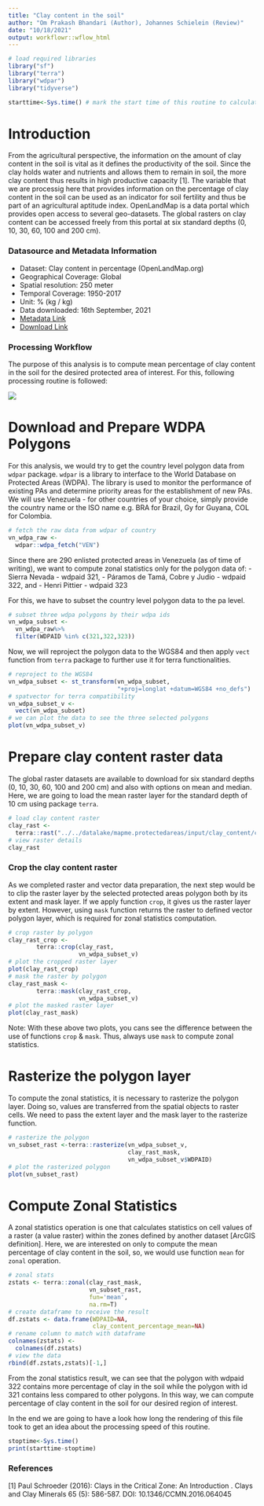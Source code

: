 ```yaml
---
title: "Clay content in the soil"
author: "Om Prakash Bhandari (Author), Johannes Schielein (Review)"
date: "10/18/2021"
output: workflowr::wflow_html
---
```


```r

# load required libraries
library("sf")
library("terra")
library("wdpar")
library("tidyverse")

starttime<-Sys.time() # mark the start time of this routine to calculate processing time at the end
```



# Introduction

From the agricultural perspective, the information on the amount of clay content in the soil is vital as it defines the productivity of the soil. Since the clay holds water and nutrients and allows them to remain in soil, the more clay content thus results in high productive capacity [1]. The variable that we are processig here that provides information on the percentage of clay content in the soil can be used as an indicator for soil fertility and thus be part of an agricultural aptitude index. OpenLandMap is a data portal which provides open access to several geo-datasets. The global rasters on clay content can be accessed freely from this portal at six standard depths (0, 10, 30, 60, 100 and 200 cm). 

### Datasource and Metadata Information

- Dataset: Clay content in percentage (OpenLandMap.org)
- Geographical Coverage: Global
- Spatial resolution: 250 meter
- Temporal Coverage: 1950-2017
- Unit: % (kg / kg)
- Data downloaded: 16th September, 2021
- [Metadata Link](https://zenodo.org/record/2525663)
- [Download Link](https://zenodo.org/record/2525663)

### Processing Workflow

The purpose of this analysis is to compute mean percentage of clay content in the soil for the desired protected area of interest. For this, following processing routine is followed:

![](assets/workflows/clay_content_routine.jpg)

# Download and Prepare WDPA Polygons

For this analysis, we would try to get the country level polygon data from `wdpar` package. `wdpar` is a library to interface to the World Database on Protected Areas (WDPA). The library is used to monitor the performance of existing PAs and determine priority areas for the establishment of new PAs. We will use Venezuela - for other countries of your choice, simply provide the country name or the ISO name e.g. BRA for Brazil, Gy for Guyana, COL for Colombia.

```r

# fetch the raw data from wdpar of country
vn_wdpa_raw <- 
  wdpar::wdpa_fetch("VEN")
```

Since there are 290 enlisted protected areas in Venezuela (as of time of writing), we want to compute zonal statistics only for the polygon data of:
  - Sierra Nevada - wdpaid 321,
	- Páramos de Tamá, Cobre y Judio - wdpaid 322, and
	- Henri Pittier - wdpaid 323

For this, we have to subset the country level polygon data to the pa level.

```r

# subset three wdpa polygons by their wdpa ids
vn_wdpa_subset <-
  vn_wdpa_raw%>%
  filter(WDPAID %in% c(321,322,323))
```


Now, we will reproject the polygon data to the WGS84 and then apply `vect` function from `terra` package to further use it for terra functionalities.  

```r

# reproject to the WGS84
vn_wdpa_subset <- st_transform(vn_wdpa_subset,
                               "+proj=longlat +datum=WGS84 +no_defs")
# spatvector for terra compatibility
vn_wdpa_subset_v <- 
  vect(vn_wdpa_subset)
# we can plot the data to see the three selected polygons
plot(vn_wdpa_subset_v)
```

# Prepare clay content raster data

The global raster datasets are available to download for six standard depths (0, 10, 30, 60, 100 and 200 cm) and also with options on mean and median. Here, we are going to load the mean raster layer for the standard depth of 10 cm using package `terra`. 

```r

# load clay content raster
clay_rast <- 
  terra::rast("../../datalake/mapme.protectedareas/input/clay_content/clay_content_10_cm.tif")
# view raster details
clay_rast
```


### Crop the clay content raster

As we completed raster and vector data preparation, the next step would be to clip the raster layer by the selected protected areas polygon both by its extent and mask layer. If we apply function `crop`, it gives us the raster layer by extent. However, using `mask` function returns the raster to defined vector polygon layer, which is required for zonal statistics computation.

```r

# crop raster by polygon
clay_rast_crop <- 
        terra::crop(clay_rast,
                    vn_wdpa_subset_v)
# plot the cropped raster layer
plot(clay_rast_crop)
# mask the raster by polygon 
clay_rast_mask <- 
        terra::mask(clay_rast_crop,
                    vn_wdpa_subset_v)
# plot the masked raster layer
plot(clay_rast_mask)
```
Note: With these above two plots, you cans see the difference between the use of functions `crop` & `mask`. Thus, always use `mask` to compute zonal statistics.

# Rasterize the polygon layer

To compute the zonal statistics, it is necessary to rasterize the polygon layer. Doing so, values are transferred from the spatial objects to raster cells. We need to pass the extent layer and the mask layer to the rasterize function.


``` r

# rasterize the polygon
vn_subset_rast <-terra::rasterize(vn_wdpa_subset_v,
                                  clay_rast_mask,
                                  vn_wdpa_subset_v$WDPAID)
# plot the rasterized polygon
plot(vn_subset_rast)
```

# Compute Zonal Statistics

A zonal statistics operation is one that calculates statistics on cell values of a raster (a value raster) within the zones defined by another dataset [ArcGIS definition]. Here, we are interested on only to compute the mean percentage of clay content in the soil, so, we would use function `mean` for `zonal` operation. 


```r

# zonal stats
zstats <- terra::zonal(clay_rast_mask,
                       vn_subset_rast,
                       fun='mean',
                       na.rm=T)
# create dataframe to receive the result
df.zstats <- data.frame(WDPAID=NA,
                        clay_content_percentage_mean=NA)
# rename column to match with dataframe
colnames(zstats) <- 
  colnames(df.zstats)
# view the data
rbind(df.zstats,zstats)[-1,]
```

From the zonal statistics result, we can see that the polygon with wdpaid 322 contains more percentage of clay in the soil while the polygon with id 321 contains less compared to other polygons. In this way, we can compute percentage of clay content in the soil for our desired region of interest.


In the end we are going to have a look how long the rendering of this file took to get an idea about the processing speed of this routine.

```r

stoptime<-Sys.time()
print(starttime-stoptime)
```

### References

[1] Paul Schroeder (2016): Clays in the Critical Zone: An Introduction . Clays and Clay Minerals 65 (5): 586-587. DOI: 10.1346/CCMN.2016.064045